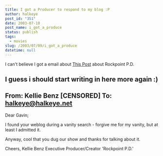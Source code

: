 ```yaml
---
title: I got a Producer to respond to my blog :P
author: halkeye
post_id: "351"
date: 2003-07-10
post_name: i_got_a_produce
status: publish
tags:
  - movies
slug: /2003/07/09/i_got_a_produce
datetime: null
---
```


I can't believe I got a email about [This Post](/2003/06/16/rockport_pd/) about Rockpoint P.D.

I guess i should start writing in here more again :)
--------------
From: Kellie Benz [CENSORED]
To: halkeye@halkeye.net
---------------------------------------
Dear Gavin;

I found your weblog during a vanity search - forgive me for my vanity, but
at least I admitted it.

Anyway, cool that you dug our show and thanks for talking about it.

Cheers,
Kellie Benz
Executive Producer/Creator
'Rockpoint P.D.'
